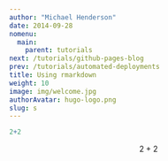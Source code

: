 ```yaml
---
author: "Michael Henderson"
date: 2014-09-28
nomenu:
  main:
    parent: tutorials
next: /tutorials/github-pages-blog
prev: /tutorials/automated-deployments
title: Using rmarkdown
weight: 10
image: img/welcome.jpg
authorAvatar: hugo-logo.png
slug: s
---
```


```r
2+2
```

$$ 2+2 $$


